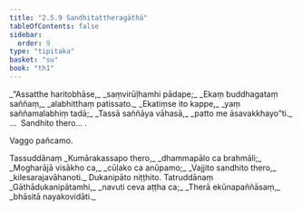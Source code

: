 ```yaml
---
title: "2.5.9 Sandhitattheragāthā"
tableOfContents: false
sidebar:
  order: 9
type: "tipitaka"
basket: "su"
book: "th1"
---
```



<DynamicBreadcrumb />

<Division number="217" book="th1" bookNo="19" page="261">

<Paragraph number="426" type="verses" book="th1">
_“Assatthe haritobhāse,_  
_saṃvirūḷhamhi pādape;_  
_Ekaṃ buddhagataṃ saññaṃ,_  
_alabhitthaṃ patissato._  

</Paragraph>

</Division>
<Division number="218" book="th1" bookNo="19" page="261">

<Paragraph number="427" type="verses" book="th1">
_Ekatiṃse ito kappe,_  
_yaṃ saññamalabhiṃ tadā;_  
_Tassā saññāya vāhasā,_  
_patto me āsavakkhayo”ti._  


</Paragraph>
</Division>

<Paragraph number="428" type="center" book="th1">
…  Sandhito thero… .

  
Vaggo pañcamo.



</Paragraph>

<Paragraph number="429" type="center" book="th1">
Tassuddānaṃ


</Paragraph>

<Paragraph number="430" type="verses" book="th1">
_Kumārakassapo thero,_  
_dhammapālo ca brahmāli;_  
_Mogharājā visākho ca,_  
_cūḷako ca anūpamo;_  
_Vajjito sandhito thero,_  
_kilesarajavāhanoti._  


</Paragraph>

<Paragraph number="431" type="center" book="th1">
Dukanipāto niṭṭhito.



</Paragraph>

<Paragraph number="432" type="center" book="th1">
Tatruddānaṃ


</Paragraph>

<Paragraph number="433" type="verses" book="th1">
_Gāthādukanipātamhi,_  
_navuti ceva aṭṭha ca;_  
_Therā ekūnapaññāsaṃ,_  
_bhāsitā nayakovidāti._
</Paragraph>